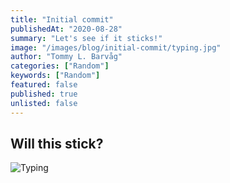 ```yaml
---
title: "Initial commit"
publishedAt: "2020-08-28"
summary: "Let's see if it sticks!"
image: "/images/blog/initial-commit/typing.jpg"
author: "Tommy L. Barvåg"
categories: ["Random"]
keywords: ["Random"]
featured: false
published: true
unlisted: false
---
```


## Will this stick?

<Image
  alt="Typing"
  src="/images/blog/initial-commit/typing.jpg"
  width={1000}
  height={667}
  priority
/>

<ContactForm />
